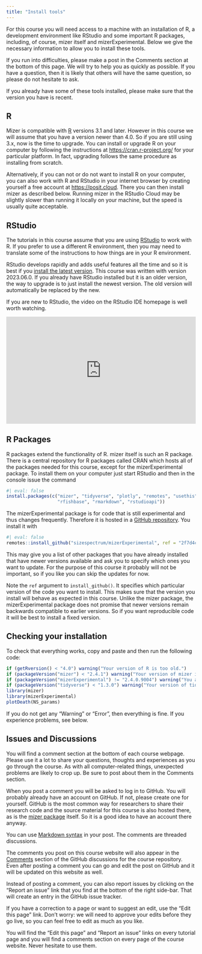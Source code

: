 ```yaml
---
title: "Install tools"
---
```


For this course you will need access to a machine with an installation of R, a development environment like RStudio and some important R packages, including, of course, mizer itself and mizerExperimental. Below we give the necessary information to allow you to install these tools.

If you run into difficulties, please make a post in the Comments section at the bottom of this page. We will try to help you as quickly as possible. If you have a question, then it is likely that others will have the same question, so please do not hesitate to ask.

If you already have some of these tools installed, please make sure that the version you have is recent.

## R

Mizer is compatible with [R](https://www.r-project.org/) versions 3.1 and later. However in this course we will assume that you have a version newer than 4.0. So if you are still using 3.x, now is the time to upgrade. You can install or upgrade R on your computer by following the instructions at <https://cran.r-project.org/> for your particular platform. In fact, upgrading follows the same procedure as installing from scratch.

Alternatively, if you can not or do not want to install R on your computer, you can also work with R and RStudio in your internet browser by creating yourself a free account at <https://posit.cloud>. There you can then install mizer as described below. Running mizer in the RStudio Cloud may be slightly slower than running it locally on your machine, but the speed is usually quite acceptable.

## RStudio

The tutorials in this course assume that you are using [RStudio](https://posit.co/products/open-source/rstudio/) to work with R. If you prefer to use a different R environment, then you may need to translate some of the instructions to how things are in your R environment.

RStudio develops rapidly and adds useful features all the time and so it is best if you [install the latest version](https://posit.co/download/rstudio-desktop/#download). This course was written with version 2023.06.0. If you already have RStudio installed but it is an older version, the way to upgrade is to just install the newest version. The old version will automatically be replaced by the new.

If you are new to RStudio, the video on the RStudio IDE homepage is well worth watching.

```{=html}
<div class="wistia_responsive_padding" style="padding:56.25% 0 0 0;position:relative;">
  <div class="wistia_responsive_wrapper" style="height:100%;left:0;position:absolute;top:0;width:100%;">
    <iframe allowfullscreen class="wistia_embed" frameborder="0" height="100%" id="wistia_embed" name="wistia_embed" scrolling="no" src="https://fast.wistia.net/embed/iframe/520zbd3tij?videoFoam=true" title="RStudio IDE Overview Video" width="100%"></iframe>
  </div>
</div>
<script async src="https://fast.wistia.net/assets/external/E-v1.js">
</script>
```

## R Packages

R packages extend the functionality of R. mizer itself is such an R package. There is a central repository for R packages called CRAN which hosts all of the packages needed for this course, except for the mizerExperimental package. To install them on your computer just start RStudio and then in the console issue the command

```r
#| eval: false
install.packages(c("mizer", "tidyverse", "plotly", "remotes", "usethis",
                   "rfishbase", "rmarkdown", "rstudioapi"))
```

The mizerExperimental package is for code that is still experimental and thus changes frequently. Therefore it is hosted in a [GitHub repository](https://github.com/sizespectrum/mizerExperimental). You install it with

```r
#| eval: false
remotes::install_github("sizespectrum/mizerExperimental", ref = "2f7d4ca")
```
This may give you a list of other packages that you have already installed that have newer versions available and ask you to specify which ones you want to update. For the purpose of this course it probably will not be important, so if you like you can skip the updates for now.

Note the `ref` argument to `install_github()`. It specifies which particular version of the code you want to install. This makes sure that the version you install will behave as expected in this course. Unlike the mizer package, the mizerExperimental package does not promise that newer versions remain backwards compatible to earlier versions. So if you want reproducible code it will be best to install a fixed version.

## Checking your installation

To check that everything works, copy and paste and then run the following code:
```r
if (getRversion() < "4.0") warning("Your version of R is too old.")
if (packageVersion("mizer") < "2.4.1") warning("Your version of mizer is too old.")
if (packageVersion("mizerExperimental") != "2.4.0.9004") warning("You are using a different version of MizerExperimental. Please reinstall with the command given above.")
if (packageVersion("tidyverse") < "1.3.0") warning("Your version of tidyverse is very old. While this may not create a problem, updating it is nevertheless advised.")
library(mizer)
library(mizerExperimental)
plotDeath(NS_params)
```
If you do not get any "Warning" or "Error", then everything is fine. If you experience problems, see below.

## Issues and Discussions

You will find a comment section at the bottom of each course webpage. Please use it a lot to share your questions, thoughts and experiences as you go through the course. As with all computer-related things, unexpected problems are likely to crop up. Be sure to post about them in the Comments section.

When you post a comment you will be asked to log in to GitHub. You will probably already have an account on GitHub. If not, please create one for yourself. GitHub is the most common way for researchers to share their research code and the source material for this course is also hosted there, as is the [mizer package](https://github.com/sizespectrum/mizer/) itself. So it is a good idea to have an account there anyway.

You can use [Markdown syntax](https://docs.github.com/en/get-started/writing-on-github/getting-started-with-writing-and-formatting-on-github/basic-writing-and-formatting-syntax) in your post. The comments are threaded discussions.

The comments you post on this course website will also appear in the [Comments](https://github.com/sizespectrum/mizerCourse/discussions/categories/comments) section of the GitHub discussions for the course repository. Even after posting a comment you can go and edit the post on GitHub and it will be updated on this website as well.

Instead of posting a comment, you can also report issues by clicking on the "Report an issue" link that you find at the bottom of the right side-bar. That will create an entry in the GitHub issue tracker.

If you have a correction to a page or want to suggest an edit, use the "Edit this page" link. Don't worry: we will need to approve your edits before they go live, so you can feel free to edit as much as you like.

You will find the "Edit this page" and "Report an issue" links on every tutorial page and you will find a comments section on every page of the course website. Never hesitate to use them.

